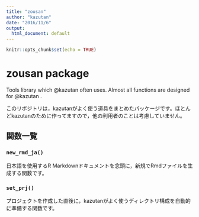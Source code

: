```yaml
---
title: "zousan"
author: "kazutan"
date: "2016/11/6"
output: 
  html_document: default
---
```


```r
knitr::opts_chunk$set(echo = TRUE)
```

# zousan package

Tools library which @kazutan often uses. Almost all functions are
designed for @kazutan .

このリポジトリは，kazutanがよく使う道具をまとめたパッケージです。ほとんどkazutanのために作ってますので，他の利用者のことは考慮していません。

## 関数一覧

### `new_rmd_ja()`

日本語を使用するR Markdownドキュメントを念頭に，新規でRmdファイルを生成する関数です。

### `set_prj()`

プロジェクトを作成した直後に，kazutanがよく使うディレクトリ構成を自動的に準備する関数です。

